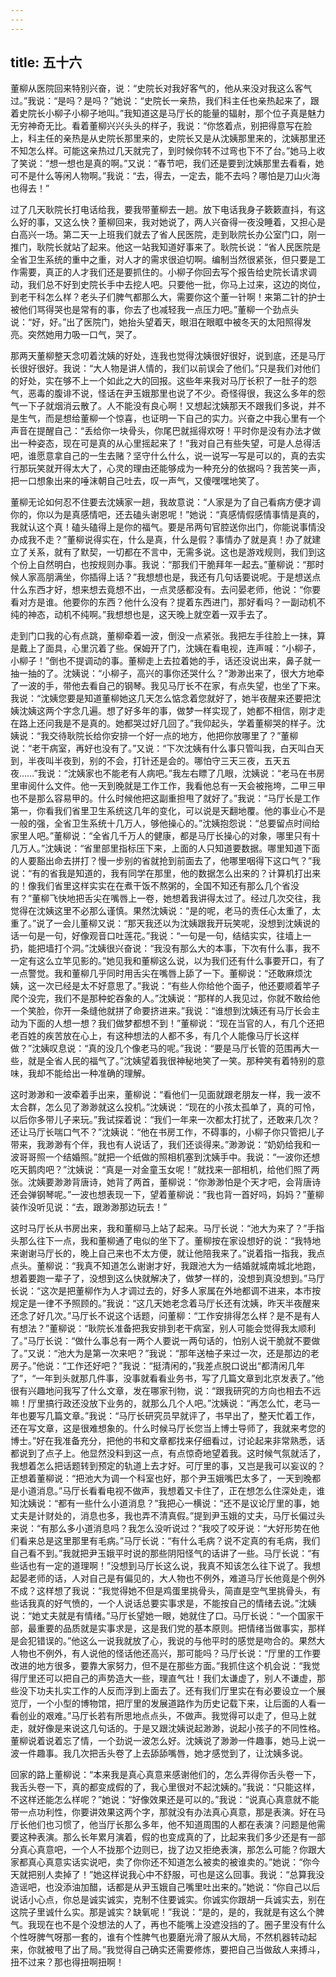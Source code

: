 ```yaml
---
---
---
```

title: 五十六
---



董柳从医院回来特别兴奋，说：“史院长对我好客气的，他从来没对我这么客气过。”我说：“是吗？是吗？”她说：“史院长一亲热，我们科主任也亲热起来了，跟着史院长小柳子小柳子地叫。”我知道这是马厅长的能量的辐射，那个位子真是魅力无穷神奇无比。看着董柳兴兴头头的样子，我说：“你悠着点，别把得意写在脸上，科主任的亲热是从史院长那里来的，史院长又是从沈姨那里来的，沈姨那里还不知怎么样。可能这亲热过几天就完了，到时候你转不过弯也下不了台。”她马上收了笑说：“想一想也是真的啊。”又说：“春节吧，我们还是要到沈姨那里去看看，她可不是什么等闲人物啊。”我说：“去，得去，一定去，能不去吗？哪怕是刀山火海也得去！”

过了几天耿院长打电话给我，要我带董柳去一趟。放下电话我身子簌簌直抖，有这么好的事，又这么快？董柳回来，我对她说了，两人兴奋得一夜没睡着，又担心是白高兴一场。第二天一上班我们就去了省人民医院，走到耿院长办公室门口，刚一推门，耿院长就站了起来。他这一站我知道好事来了。耿院长说：“省人民医院是全省卫生系统的重中之重，对人才的需求很迫切啊。编制当然很紧张，但只要是工作需要，真正的人才我们还是要抓住的。小柳子你回去写个报告给史院长请求调动，我们总不好到史院长手中去挖人吧。只要他一批，你马上过来，这边的岗位，到老干科怎么样？老头子们脾气都那么大，需要你这个董一针啊！来第二针的护士被他们骂得哭也是常有的事，你去了也减轻我一点压力吧。”董柳一个劲点头说：“好，好。”出了医院门，她抬头望着天，眼泪在眼眶中被冬天的太阳照得发亮。突然她用力吸一口气，哭了。

那两天董柳整天念叨着沈姨的好处，连我也觉得沈姨很好很好，说到底，还是马厅长很好很好。我说：“大人物是讲人情的，我们以前误会了他们。”只是我们对他们的好处，实在够不上一个如此之大的回报。这些年来我对马厅长积了一肚子的怨气，恶毒的腹诽不说，怪话在尹玉娥那里也说了不少。奇怪得很，我这么多年的怨气一下子就烟消云散了。人不能没有良心啊！又想起沈姨那天不跟我们多说，并不是生气，而是想给董柳一个惊喜，也证明一下自己的实力。兴奋之中我心里有一个声音在提醒自己：“丢给你一块骨头，你尾巴就摇得欢呀！平时你是没有办法才做出一种姿态，现在可是真的从心里摇起来了！”我对自己有些失望，可是人总得活吧，谁愿意拿自己的一生去赌？坚守什么什么，说一说写一写是可以的，真的去实行那玩笑就开得太大了，心灵的理由还能够成为一种充分的依据吗？我苦笑一声，把一口想象出来的唾沫朝自己吐去，叹一声气，又傻嘿嘿地笑了。

董柳无论如何忍不住要去沈姨家一趟，我故意说：“人家是为了自己看病方便才调你的，你以为是真感情吧，还去磕头谢恩呢！”她说：“真感情假感情事情是真的，我就认这个真！磕头磕得上是你的福气。要是吊两句官腔送你出门，你能说事情没办成我不走？”董柳说得实在，什么是真，什么是假？事情办了就是真！办了就建立了关系，就有了默契，一切都在不言中，无需多说。这也是游戏规则，我们到这个份上自然明白，也按规则办事。我说：“那我们干脆拜年一起去。”董柳说：“那时候人家高朋满坐，你插得上话？”我想想也是，我还有几句话要说呢。于是想送点什么东西才好，想来想去竟想不出，一点灵感都没有。去问晏老师，他说：“你要看对方是谁。他要你的东西？他什么没有？提着东西进门，那好看吗？一副动机不纯的神态，动机不纯啊。”我想想也是，这天晚上就空着一双手去了。

走到门口我的心有点跳，董柳牵着一波，倒没一点紧张。我把左手往脸上一抹，算是戴上了面具，心里沉着了些。保姆开了门，沈姨在看电视，连声喊：“小柳子，小柳子！”倒也不提调动的事。董柳走上去拉着她的手，话还没说出来，鼻子就一抽一抽的了。沈姨说：“小柳子，高兴的事你还哭什么？”渺渺出来了，很大方地牵了一波的手，带他去看自己的钢琴。我见马厅长不在家，有点失望，也坐了下来。我说：“沈姨您要是知道董柳她这几天怎么惦念着您就好了，她半夜醒来还要把沈姨沈姨这两个字念几遍。想了好多年的事，做梦一样实现了，她都不相信，刚才走在路上还问我是不是真的。她都哭过好几回了。”我仰起头，学着董柳哭的样子。沈姨说：“我交待耿院长给你安排一个好一点的地方，他把你放哪里了？”董柳说：“老干病室，再好也没有了。”又说：“下次沈姨有什么事只管叫我，白天叫白天到，半夜叫半夜到，别的不会，打针还是会的。哪怕守三天三夜，五天五夜……”我说：“沈姨家也不能老有人病吧。”我左右瞟了几眼，沈姨说：“老马在书房里审阅什么文件。他一天到晚就是工作工作，我看他总有一天会被拖垮，二甲三甲也不是那么容易甲的。什么时候他把这副重担甩了就好了。”我说：“马厅长是工作第一，你看我们省里卫生系统这几年的变化，可以说是天翻地覆。他的事业心不是一般的强，全省卫生系统十几万人，够他操心的。”沈姨抱怨说：“总要留点时间给家里人吧。”董柳说：“全省几千万人的健康，都是马厅长操心的对象，哪里只有十几万人。”沈姨说：“省里部里指标压下来，上面的人只知道要数据。哪里知道下面的人要豁出命去拼打？慢一步别的省就抢到前面去了，他哪里咽得下这口气？”我说：“有的省我是知道的，我有同学在那里，他的数据怎么出来的？计算机打出来的！像我们省里这样实实在在煮干饭不熬粥的，全国不知还有那么几个省没有？”董柳飞快地把舌尖在嘴唇上一卷，她想着我讲得太过了。经过几次交往，我觉得在沈姨这里不必那么谨慎。果然沈姨说：“是的呢，老马的责任心太重了，太重了。”说了一会儿董柳又说：“那天我还以为沈姨跟我开玩笑呢，没想到沈姨说的话一句是一句，好像观音口吐莲花。”我说：“一句是一句，结结实实，往墙上一扔，能把墙打个洞。”沈姨很兴奋说：“我没有那么大的本事，下次有什么事，我不一定有这么立竿见影的。”她见我和董柳这么说，以为我们还有什么事要开口，有了一点警觉。我和董柳几乎同时用舌尖在嘴唇上舔了一下。董柳说：“还敢麻烦沈姨，这一次已经是太不好意思了。”我说：“有些人你给他个面子，他还要顺着竿子爬个没完，我们不是那种蛇吞象的人。”沈姨说：“那样的人我见过，你就不敢给他一个笑脸，你开一条缝他就拼了命要挤进来。”我说：“谁想到沈姨还有马厅长会主动为下面的人想一想？我们做梦都想不到！”董柳说：“现在当官的人，有几个还把老百姓的疾苦放在心上，有这种想法的人都不多，有几个人能像马厅长这样做？”沈姨叹息说：“真的没几个像老马的呢。”我说：“要是马厅长管的范围再大一些，就是全省人民的福气了。”沈姨望着我很神秘地笑了一笑。那种笑有着特别的意味，我却不能给出一种准确的理解。

这时渺渺和一波牵着手出来，董柳说：“看他们一见面就跟老朋友一样，我一波不太合群，怎么见了渺渺就这么投机。”沈姨说：“现在的小孩太孤单了，真的可怜，以后你多带儿子来玩。”我试探着说：“我们一年来一次都太打扰了，还敢来几次？还让马厅长喘口气不？”沈姨说：“他在书房工作，不碍事的，小柳子你只管把儿子带来，我渺渺有个伴，我也有人说话了，我们还谈得来。”渺渺说：“奶奶给我和一波哥哥照一个结婚照。”就把一个纸做的照相机塞到沈姨手中。我说：“一波你还想吃天鹅肉吧？”沈姨说：“真是一对金童玉女呢！”就找来一部相机，给他们照了两张。沈姨要渺渺背唐诗，她背了两首，董柳说：“你渺渺怕是个天才吧，会背唐诗还会弹钢琴呢。”一波也想表现一下，望着董柳说：“我也背一首好吗，妈妈？”董柳装作没听见说：“去，跟渺渺那边玩去！”

这时马厅长从书房出来，我和董柳马上站了起来。马厅长说：“池大为来了？”手指头那么往下一点，我和董柳通了电似的坐下了。董柳按在家设想好的说：“我特地来谢谢马厅长的，晚上自己来也不太方便，就让他陪我来了。”说着指一指我，我点点头。董柳说：“我真不知道怎么谢谢才好，我跟池大为一结婚就城南城北地跑，想着要跑一辈子了，没想到这么快就解决了，做梦一样的，没想到真没想到。”马厅长说：“这次是把董柳作为人才调过去的，好多人家属在外地都调不进来，本市按规定是一律不予照顾的。”我说：“这几天她老念着马厅长还有沈姨，昨天半夜醒来还念了好几次。”马厅长不说这个话题，问董柳：“工作安排得怎么样？是不是有人有想法？”董柳说：“耿院长准备把我安排到老干病室，别人可能会觉得我太顺利了。”马厅长说：“做什么事总有一两个人要说一两句话的，怕别人说干脆就不要做了。”又说：“池大为是第一次来吧？”我说：“那年送柚子来过一次，还是那边的老房子。”他说：“工作还好吧？”我说：“挺清闲的，”我差点脱口说出“都清闲几年了”，“一年到头就那几件事，没事就看看业务书，写了几篇文章到北京发表了。”他很有兴趣地问我写了什么文章，发在哪家刊物，说：“跟我研究的方向也相去不远嘛！厅里搞行政还没放下业务的，就那么几个人吧。”沈姨说：“再怎么忙，老马一年也要写几篇文章。”我说：“马厅长研究员早就评了，书早出了，整天忙着工作，还在写文章，这是很难想象的。什么时候马厅长您当上博士导师了，我就来考您的博士。”好在我准备充分，把他的书和文章都找来仔细看过，讨论起来非常熟悉，话都说到了点子上。他显然没料到这一点，有点惊奇地望着我。这时候气氛就活了，我想着怎么把话题转到预定的轨道上去才好。可厅里的事，又岂是我可以妄议的？正想着董柳说：“把池大为调一个科室也好，那个尹玉娥嘴巴太多了，一天到晚都是小道消息。”马厅长看看电视不做声，我想着又卡住了，正在想怎么住深处走，谁知沈姨说：“都有一些什么小道消息？”我把心一横说：“还不是议论厅里的事，她丈夫是计财处的，消息也多，我也弄不清真假。”提到尹玉娥的丈夫，马厅长偏过头来说：“有那么多小道消息吗？我怎么没听说过？”我咬了咬牙说：“大好形势在他们看来总是这里那里有毛病。”马厅长说：“有什么毛病？说不定真的有毛病，我们自己看不到。”我就把尹玉娥平时说的那些阴阳怪气的话讲了一些。马厅长说：“有些话也有一定的道理啊！”没想到马厅长这么说，我真不知该怎么往下说了。我想起晏老师的话，人对自己是有偏见的，大人物也不例外，难道马厅长他竟是个例外不成？这样想了我说：“我觉得她不但是鸡蛋里挑骨头，简直是空气里挑骨头，有些话我真的好气愤的，一个人说话总要实事求是，不能按自己的情绪去说。”沈姨说：“她丈夫就是有情绪。”马厅长望她一眼，她就住了口。马厅长说：“一个国家干部，最重要的品质就是实事求是，这是我们党的基本原则。把情绪当做事实，那样是会犯错误的。”他这么一说我就放了心，我说的与他平时的感觉是吻合的。果然大人物也不例外，有人说他的怪话他还高兴，那可能吗？马厅长说：“厅里的工作要改进的地方很多，要靠大家努力，但不是在那些方面。”我抓住这个机会说：“我觉得厅里还可以把自己的声势造大一些，理直气壮！我们太谦虚了，别人不谦虚，那些没下功夫扎实工作的人反而浮到上面去了。还有我们厅里实在有必要设立一个展览厅，一个小型的博物馆，把厅里的发展道路作为历史记载下来，让后面的人看一看创业的艰难。”马厅长若有所思地点点头，不做声。我觉得可以走了，但马上就走，就好像是来说这几句话的。于是又跟沈姨说起渺渺，说起小孩子的不同性格。董柳说着说着忘了情，一个劲说一波怎么好。沈姨说了渺渺一件趣事，她马上说一波一件趣事。我几次把舌头卷了上去舔舔嘴唇，她才感觉到了，让沈姨多说。

回家的路上董柳说：“本来我是真心真意来感谢他们的，怎么弄得你舌头卷一下，我舌头卷一下，真的都变成假的了，我心里很对不起沈姨的。”我说：“只能这样，不这样还能怎么样呢？”她说：“好像效果还是可以的。”我说：“说真心真意就不能带一点功利性，你要讲效果这两个字，那就没有办法真心真意，那是表演。好在马厅长他们也习惯了，他当厅长那么多年，他不知道周围的人都在表演？问题是他需要这种表演。那么长年累月演着，假的也变成真的了，比起来我们多少还是有一部分真心真意吧，一个人不拢那个边则已，拢了边又拒绝表演，那怎么可能？你跟大家都真心真意实话实说吧，卖了你你还不知道怎么被卖的被谁卖的。”她说：“你今天就把别人卖掉了！”她这样说我心中不舒服，可也是这么回事。我说：“总算我没造谣吧，也没添油加醋，话都是从尹玉娥自己嘴里吐出来的。”她说：“你自己以后说话小心点，你总是诚实诚实，克制不住要诚实。你诚实你跟胡一兵诚实去，别在这院子里诚什么实。那是诚实？缺氧呢！”我说：“是的，是的，我就是有这么个脾气。我现在也不是个没想法的人了，再也不能嘴上没遮没挡的了。圈子里没有什么个性呀脾气呀那一套的，谁有个性脾气也要磨光滑了服从大局，不然机器转动起来，你就被甩了出了局。”我觉得自己确实还需要修炼，要把自己当做敌人来搏斗，扭不过来？那也得扭啊扭啊！